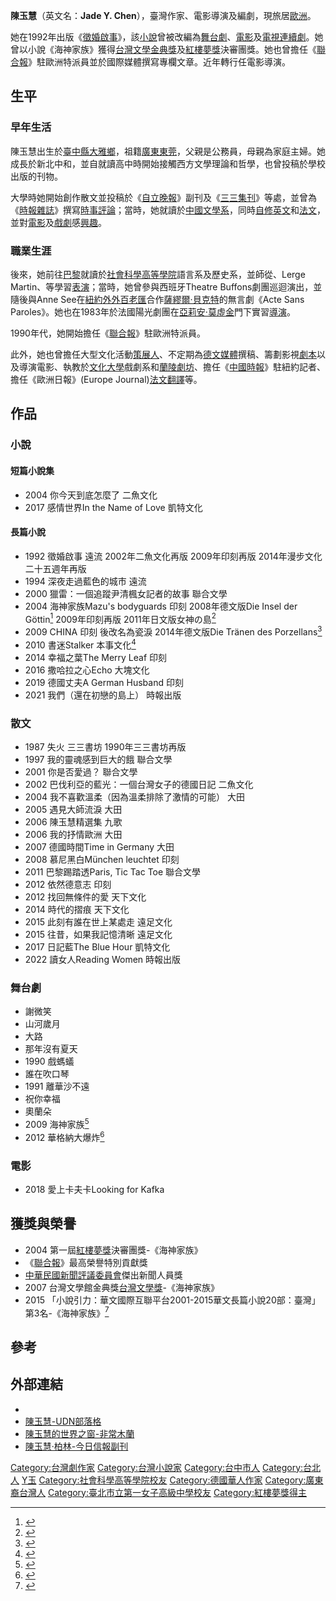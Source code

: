 '''陳玉慧'''（英文名：'''Jade Y. Chen'''{{bd||||}}），臺灣作家、電影導演及編劇，現旅居[[歐洲|歐洲]]。

{{Infobox_person
| image = File:Chen Yu Hui.jpg
| box_width = 180px
| nationality = {{ROC}}
| occupation = 作家、電影導演及編劇
}}

她在1992年出版《[[徵婚啟事|徵婚啟事]]》，該[[小說|小說]]曾被改編為[[舞台劇|舞台劇]]、[[電影|電影]]及[[電視連續劇|電視連續劇]]。她曾以小說《海神家族》獲得[[台灣文學金典獎|台灣文學金典獎]]及[[紅樓夢獎|紅樓夢獎]]決審團獎。她也曾擔任《[[聯合報|聯合報]]》駐歐洲特派員並於國際媒體撰寫專欄文章。近年轉行任電影導演。

==生平==
===早年生活===
陳玉慧出生於[[臺中縣|臺中縣]][[大雅鄉|大雅鄉]]，祖籍[[廣東|廣東]][[東莞|東莞]]，父親是公務員，母親為家庭主婦。她成長於新北中和，並自就讀高中時開始接觸西方文學理論和哲學，也曾投稿於學校出版的刊物。

大學時她開始創作散文並投稿於《[[自立晚報|自立晚報]]》副刊及《[[三三集刊|三三集刊]]》等處，並曾為《[[時報雜誌|時報雜誌]]》撰寫[[時事評論員|時事評論]]；當時，她就讀於[[中國文學系|中國文學系]]，同時[[自主學習|自修]][[英文|英文]]和[[法文|法文]]，並對[[電影|電影]]及[[戲劇|戲劇]]感[[興趣|興趣]]。

===職業生涯===
後來，她前往[[巴黎|巴黎]]就讀於[[社會科學高等學院|社會科學高等學院]]語言系及歷史系，並師從{{Link-en|Jacques Lecoq|Jacques Lecoq}}、Lerge Martin、{{Link-en|Philippe Gaulier|Philippe Gaulier}}等學習[[表演|表演]]；當時，她曾參與西班牙Theatre Buffons劇團巡迴演出，並隨後與Anne See在[[紐約|紐約]][[外外百老匯|外外百老匯]]合作[[薩繆爾·貝克特|薩繆爾·貝克特]]的無言劇《Acte Sans Paroles》。她也在1983年於法國陽光劇團在[[亞莉安·莫虛金|亞莉安·莫虛金]]門下實習[[導演|導演]]。

1990年代，她開始擔任《[[聯合報|聯合報]]》駐歐洲特派員。

此外，她也曾擔任大型文化活動[[策展人|策展人]]、不定期為[[德文|德文]][[大眾媒體|媒體]]撰稿、籌劃影視[[劇本|劇本]]以及導演電影、執教於[[文化大學|文化大學]]戲劇系和[[蘭陵劇坊|蘭陵劇坊]]、擔任《[[中國時報|中國時報]]》駐紐約記者、擔任《歐洲日報》(Europe Journal)[[法文|法文]][[翻譯|翻譯]]等。

==作品==
===小說===
====短篇小說集====
*2004 你今天到底怎麼了 二魚文化
*2017 感情世界In the Name of Love 凱特文化

====長篇小說====
*1992 徵婚啟事 遠流 2002年二魚文化再版 2009年印刻再版 2014年漫步文化二十五週年再版
*1994 深夜走過藍色的城市 遠流
*2000 獵雷：一個追蹤尹清楓女記者的故事 聯合文學
*2004 海神家族Mazu's bodyguards 印刻 2008年德文版Die Insel der Göttin<ref>{{Cite book|url=https://www.amazon.de/Die-Insel-G%C3%B6ttin-Jade-Chen/dp/3940233137|title=Die Insel der Göttin|last=Chen|first=Jade Y.|date=2008-09-18|publisher=Münchner Frühling|year=|isbn=9783940233134|edition=1., Aufl.|location=|pages=|language=de|chapter=|access-date=2017-05-18|archive-date=2020-08-06|archive-url=https://web.archive.org/web/20200806073354/https://www.amazon.de/Die-Insel-G%C3%B6ttin-Jade-Chen/dp/3940233137|dead-url=no}}</ref> 2009年印刻再版 2011年日文版女神の島<ref>{{Cite book|title=女神の島|last=陳|first=玉慧|publisher=人文書院|isbn=440913034X|url=https://www.amazon.co.jp/女神の島-陳-玉慧/dp/440913034X|date=2011-12-01|language=ja|access-date=2022-02-13|archive-date=2021-10-20|archive-url=https://web.archive.org/web/20211020004002/https://www.amazon.co.jp/%E5%A5%B3%E7%A5%9E%E3%81%AE%E5%B3%B6-%E9%99%B3-%E7%8E%89%E6%85%A7/dp/440913034X|dead-url=no}}</ref>
*2009 CHINA 印刻 後改名為瓷淚 2014年德文版Die Tränen des Porzellans<ref>{{Cite book|url=https://www.amazon.de/Die-Tr%C3%A4nen-Porzellans-Jade-Chen/dp/3940855561|title=Die Tränen des Porzellans|last=Chen|first=Jade Y.|date=2014-09-17|publisher=Dryas Verlag|year=|isbn=9783940855565|edition=1|location=|pages=|language=de|chapter=|access-date=2017-05-18|archive-date=2021-10-16|archive-url=https://web.archive.org/web/20211016105738/https://www.amazon.de/Die-Tr%C3%A4nen-Porzellans-Jade-Chen/dp/3940855561|dead-url=no}}</ref>
*2010 書迷Stalker 本事文化<ref>{{Cite news|url=http://udn.com/news/story/7009/488363-%E7%9F%9B%E7%9B%BE%E3%80%81%E5%8B%87%E6%95%A2%E3%80%81%E7%9B%B4%E8%A6%BA-%E8%AC%8E%E6%A8%A3%E9%99%B3%E7%8E%89%E6%85%A7|title=矛盾、勇敢、直覺 謎樣陳玉慧|author=|date=2015-06-20|work=|newspaper=[[聯合新聞網|聯合新聞網]]|accessdate=2017-05-18|deadurl=yes|archiveurl=https://archive.is/20150620040057/http://udn.com/news/story/7009/488363-%E7%9F%9B%E7%9B%BE%E3%80%81%E5%8B%87%E6%95%A2%E3%80%81%E7%9B%B4%E8%A6%BA-%E8%AC%8E%E6%A8%A3%E9%99%B3%E7%8E%89%E6%85%A7|archivedate=2015-06-20}}</ref>
*2014 幸福之葉The Merry Leaf 印刻
*2016 撒哈拉之心Echo 大塊文化
*2019 德國丈夫A German Husband 印刻
*2021 我們（還在初戀的島上） 時報出版

===散文===
*1987 失火 三三書坊 1990年三三書坊再版
*1997 我的靈魂感到巨大的餓 聯合文學
*2001 你是否愛過？ 聯合文學
*2002 巴伐利亞的藍光：一個台灣女子的德國日記 二魚文化
*2004 我不喜歡溫柔（因為溫柔排除了激情的可能） 大田
*2005 遇見大師流淚 大田
*2006 陳玉慧精選集 九歌
*2006 我的抒情歐洲 大田
*2007 德國時間Time in Germany 大田
*2008 慕尼黑白München leuchtet 印刻
*2011 巴黎踢踏透Paris, Tic Tac Toe 聯合文學
*2012 依然德意志 印刻
*2012 找回無條件的愛 天下文化
*2014 時代的摺痕 天下文化
*2015 此刻有誰在世上某處走 遠足文化
*2015 往昔，如果我記憶清晰 遠足文化
*2017 日記藍The Blue Hour 凱特文化
*2022 讀女人Reading Women 時報出版

===舞台劇===
*謝微笑
*山河歲月
*大路
*那年沒有夏天
*1990 戲螞蟻
*誰在吹口琴
*1991 離華沙不遠
*祝你幸福
*奧蘭朵
*2009 海神家族<ref>{{Cite web|title=<海神家族> 陳玉慧臺灣文學劇場|url=http://mazusbodyguards.pixnet.net/blog|work=pixnet.net|publisher=[[國家戲劇院|國家戲劇院]]|access-date=2015-05-15|archive-date=2021-03-09|archive-url=https://web.archive.org/web/20210309125843/https://mazusbodyguards.pixnet.net/blog|dead-url=no}}</ref>
*2012 華格納大爆炸<ref>{{Cite web|title=華格納大爆炸Big Bang Wagner|url=http://www.qaf.org.tw/events/2013/BigBangWagner/|accessdate=2017-05-18|author=|date=|work=www.qaf.org.tw|publisher=[[廣藝基金會|廣藝基金會]]|archive-url=https://web.archive.org/web/20150924083439/http://www.qaf.org.tw/events/2013/BigBangWagner/|archive-date=2015-09-24|dead-url=yes}}</ref>

===電影===
*2018 愛上卡夫卡Looking for Kafka

==獲獎與榮譽==
*2004 第一屆[[紅樓夢獎|紅樓夢獎]]決審團獎-《海神家族》
*《[[聯合報|聯合報]]》最高榮譽特別貢獻獎
*[[中華民國新聞評議委員會|中華民國新聞評議委員會]]傑出新聞人員獎
*2007 台灣文學館金典獎[[台灣文學獎|台灣文學獎]]-《海神家族》
*2015 「小說引力：華文國際互聯平台2001-2015華文長篇小說20部：臺灣」第3名-《海神家族》<ref>{{Cite web|title=小說引力：華文國際互聯平台|url=http://novelncaf.wenhsun.com.tw/select_tw.html|accessdate=2017-05-18|work=novelncaf.wenhsun.com.tw|archive-url=https://web.archive.org/web/20170107155639/http://novelncaf.wenhsun.com.tw/select_tw.html|archive-date=2017-01-07|dead-url=yes}}</ref>

==參考==
{{Reflist}}

==外部連結==
*{{Facebook|jade.yuhui}}
*[http://blog.udn.com/jadechen123/article 陳玉慧-UDN部落格] {{Wayback|url=http://blog.udn.com/jadechen123/article |date=20210526022945 }}
*[http://www.verymulan.com/column/category/146 陳玉慧的世界之窗-非常木蘭] {{Wayback|url=http://www.verymulan.com/column/category/146 |date=20210309125809 }}
*[https://archive.is/20170518141811/http://search.hkej.com/template/fulltextsearch/php/search.php?q=陳玉慧%EF%BC%8E柏林 陳玉慧·柏林-今日信報副刊]

{{Authority control}}
{{DEFAULTSORT:C}}
[[Category:台灣劇作家|Category:台灣劇作家]]
[[Category:台灣小說家|Category:台灣小說家]]
[[Category:台中市人|Category:台中市人]]
[[Category:台北人|Category:台北人]]
[[Category:陳姓|Y玉]]
[[Category:社會科學高等學院校友|Category:社會科學高等學院校友]]
[[Category:德國華人作家|Category:德國華人作家]]
[[Category:廣東裔台灣人|Category:廣東裔台灣人]]
[[Category:臺北市立第一女子高級中學校友|Category:臺北市立第一女子高級中學校友]]
[[Category:紅樓夢獎得主|Category:紅樓夢獎得主]]
